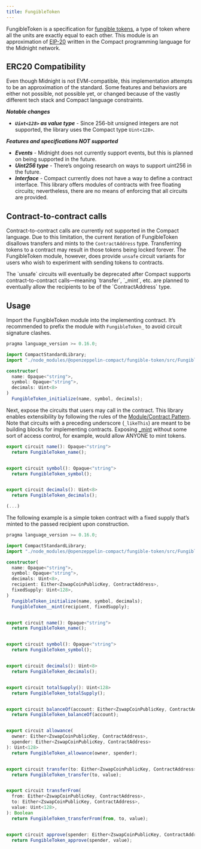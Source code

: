```yaml
---
title: FungibleToken
---
```


FungibleToken is a specification for [fungible tokens](https://docs.openzeppelin.com/contracts/5.x/tokens#different-kinds-of-tokens),
a type of token where all the units are exactly equal to each other.
This module is an approximation of [EIP-20](https://eips.ethereum.org/EIPS/eip-20) written in the Compact programming language for the Midnight network.

## ERC20 Compatibility

Even though Midnight is not EVM-compatible, this implementation attempts to be an approximation of the standard.
Some features and behaviors are either not possible, not possible yet,
or changed because of the vastly different tech stack and Compact language constraints.

***Notable changes***

* ***`Uint<128>` as value type*** - Since 256-bit unsigned integers are not supported, the library uses the Compact type `Uint<128>`.

***Features and specifications NOT supported***

* ***Events*** - Midnight does not currently support events, but this is planned on being supported in the future.
* ***Uint256 type*** - There’s ongoing research on ways to support uint256 in the future.
* ***Interface*** - Compact currently does not have a way to define a contract interface.
This library offers modules of contracts with free floating circuits;
nevertheless, there are no means of enforcing that all circuits are provided.

## Contract-to-contract calls

Contract-to-contract calls are currently not supported in the Compact language.
Due to this limitation, the current iteration of FungibleToken disallows transfers and mints to the `ContractAddress` type.
Transferring tokens to a contract may result in those tokens being locked forever.
The FungibleToken module, however, does provide `unsafe` circuit variants for users who wish to experiment with sending tokens to contracts.

<Callout type='warn'>
The `unsafe` circuits will eventually be deprecated after Compact supports contract-to-contract calls—meaning `transfer`, `_mint`, etc. are planned to eventually allow the recipients to be of the `ContractAddress` type.
</Callout>

## Usage

Import the FungibleToken module into the implementing contract.
It’s recommended to prefix the module with `FungibleToken_` to avoid circuit signature clashes.

```typescript
pragma language_version >= 0.16.0;

import CompactStandardLibrary;
import "./node_modules/@openzeppelin-compact/fungible-token/src/FungibleToken" prefix FungibleToken_;

constructor(
  name: Opaque<"string">,
  symbol: Opaque<"string">,
  decimals: Uint<8>
)
  FungibleToken_initialize(name, symbol, decimals);

```

Next, expose the circuits that users may call in the contract.
This library enables extensibility by following the rules of the [Module/Contract Pattern](extensibility.mdx#the_module_contract_pattern).
Note that circuits with a preceding underscore (`_likeThis`) are meant to be building blocks for implementing contracts.
Exposing [_mint](/api/fungibleToken.mdx#FungibleTokenModule-_mint) without some sort of access control, for example, would allow ANYONE to mint tokens.

```typescript
export circuit name(): Opaque<"string">
  return FungibleToken_name();


export circuit symbol(): Opaque<"string">
  return FungibleToken_symbol();


export circuit decimals(): Uint<8>
  return FungibleToken_decimals();

(...)
```

The following example is a simple token contract with a fixed supply that’s minted to the passed recipient upon construction.

```typescript
pragma language_version >= 0.16.0;

import CompactStandardLibrary;
import "./node_modules/@openzeppelin-compact/fungible-token/src/FungibleToken" prefix FungibleToken_;

constructor(
  name: Opaque<"string">,
  symbol: Opaque<"string">,
  decimals: Uint<8>,
  recipient: Either<ZswapCoinPublicKey, ContractAddress>,
  fixedSupply: Uint<128>,
)
  FungibleToken_initialize(name, symbol, decimals);
  FungibleToken__mint(recipient, fixedSupply);


export circuit name(): Opaque<"string">
  return FungibleToken_name();


export circuit symbol(): Opaque<"string">
  return FungibleToken_symbol();


export circuit decimals(): Uint<8>
  return FungibleToken_decimals();


export circuit totalSupply(): Uint<128>
  return FungibleToken_totalSupply();


export circuit balanceOf(account: Either<ZswapCoinPublicKey, ContractAddress>): Uint<128>
  return FungibleToken_balanceOf(account);


export circuit allowance(
  owner: Either<ZswapCoinPublicKey, ContractAddress>,
  spender: Either<ZswapCoinPublicKey, ContractAddress>
): Uint<128>
  return FungibleToken_allowance(owner, spender);


export circuit transfer(to: Either<ZswapCoinPublicKey, ContractAddress>, value: Uint<128>): Boolean
  return FungibleToken_transfer(to, value);


export circuit transferFrom(
  from: Either<ZswapCoinPublicKey, ContractAddress>,
  to: Either<ZswapCoinPublicKey, ContractAddress>,
  value: Uint<128>,
): Boolean
  return FungibleToken_transferFrom(from, to, value);


export circuit approve(spender: Either<ZswapCoinPublicKey, ContractAddress>, value: Uint<128>): Boolean
  return FungibleToken_approve(spender, value);

```
